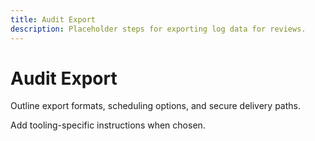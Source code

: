 ```yaml
---
title: Audit Export
description: Placeholder steps for exporting log data for reviews.
---
```


# Audit Export

Outline export formats, scheduling options, and secure delivery paths.

Add tooling-specific instructions when chosen.
